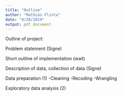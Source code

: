 ```yaml
---
title: "Outline"
author: "Mathias Flinta"
date: "9/20/2019"
output: pdf_document
---
```


Outline of project:

Problem statement (Signe)

Short outline of implementation (wait)

Description of data, collection of data (Signe)

Data preparation (1)
-Cleaning
-Recoding
-Wrangling

Exploratory data analysis (2)



